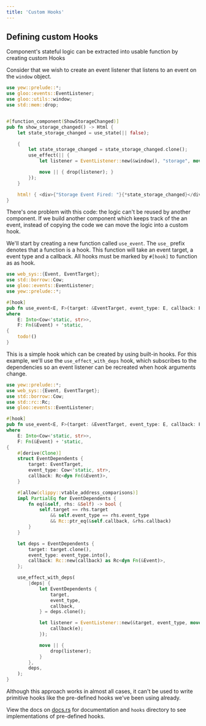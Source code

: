 ```yaml
---
title: 'Custom Hooks'
---
```


## Defining custom Hooks

Component's stateful logic can be extracted into usable function by creating custom Hooks

Consider that we wish to create an event listener that listens to an event on the `window`
object.

```rust
use yew::prelude::*;
use gloo::events::EventListener;
use gloo::utils::window;
use std::mem::drop;


#[function_component(ShowStorageChanged)]
pub fn show_storage_changed() -> Html {
    let state_storage_changed = use_state(|| false);

    {
        let state_storage_changed = state_storage_changed.clone();
        use_effect(|| {
            let listener = EventListener::new(&window(), "storage", move |_| state_storage_changed.set(true));

            move || { drop(listener); }
        });
    }

    html! { <div>{"Storage Event Fired: "}{*state_storage_changed}</div> }
}
```

There's one problem with this code: the logic can't be reused by another component.
If we build another component which keeps track of the an event,
instead of copying the code we can move the logic into a custom hook.

We'll start by creating a new function called `use_event`.
The `use_` prefix denotes that a function is a hook.
This function will take an event target, a event type and a callback.
All hooks must be marked by `#[hook]` to function as as hook.

```rust
use web_sys::{Event, EventTarget};
use std::borrow::Cow;
use gloo::events::EventListener;
use yew::prelude::*;

#[hook]
pub fn use_event<E, F>(target: &EventTarget, event_type: E, callback: F)
where
    E: Into<Cow<'static, str>>,
    F: Fn(&Event) + 'static,
{
    todo!()
}
```

This is a simple hook which can be created by using built-in hooks. For this example, we'll use the `use_effect_with_deps` hook,
which subscribes to the dependencies so an event listener can be recreated when hook arguments change.

```rust
use yew::prelude::*;
use web_sys::{Event, EventTarget};
use std::borrow::Cow;
use std::rc::Rc;
use gloo::events::EventListener;

#[hook]
pub fn use_event<E, F>(target: &EventTarget, event_type: E, callback: F)
where
    E: Into<Cow<'static, str>>,
    F: Fn(&Event) + 'static,
{
    #[derive(Clone)]
    struct EventDependents {
        target: EventTarget,
        event_type: Cow<'static, str>,
        callback: Rc<dyn Fn(&Event)>,
    }

    #[allow(clippy::vtable_address_comparisons)]
    impl PartialEq for EventDependents {
        fn eq(&self, rhs: &Self) -> bool {
            self.target == rhs.target
                && self.event_type == rhs.event_type
                && Rc::ptr_eq(&self.callback, &rhs.callback)
        }
    }

    let deps = EventDependents {
        target: target.clone(),
        event_type: event_type.into(),
        callback: Rc::new(callback) as Rc<dyn Fn(&Event)>,
    };

    use_effect_with_deps(
        |deps| {
            let EventDependents {
                target,
                event_type,
                callback,
            } = deps.clone();

            let listener = EventListener::new(&target, event_type, move |e| {
                callback(e);
            });

            move || {
                drop(listener);
            }
        },
        deps,
    );
}
```

Although this approach works in almost all cases, it can't be used to write primitive hooks like the pre-defined hooks we've been using already.

View the docs on [docs.rs](https://docs.rs/yew) for documentation and `hooks` directory to see implementations of pre-defined hooks.
